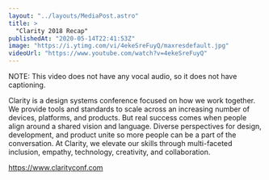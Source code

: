 ```yaml
---
layout: "../layouts/MediaPost.astro"
title: >
  "Clarity 2018 Recap"
publishedAt: "2020-05-14T22:41:53Z"
image: "https://i.ytimg.com/vi/4ekeSreFuyQ/maxresdefault.jpg"
videoUrl: "https://www.youtube.com/watch?v=4ekeSreFuyQ"
---
```


NOTE: This video does not have any vocal audio, so it does not have captioning.

Clarity is a design systems conference focused on how we work together. We provide tools and standards to scale across an increasing number of devices, platforms, and products. But real success comes when people align around a shared vision and language. Diverse perspectives for design, development, and product unite so more people can be a part of the conversation. At Clarity, we elevate our skills through multi-faceted inclusion, empathy, technology, creativity, and collaboration.

https://www.clarityconf.com
